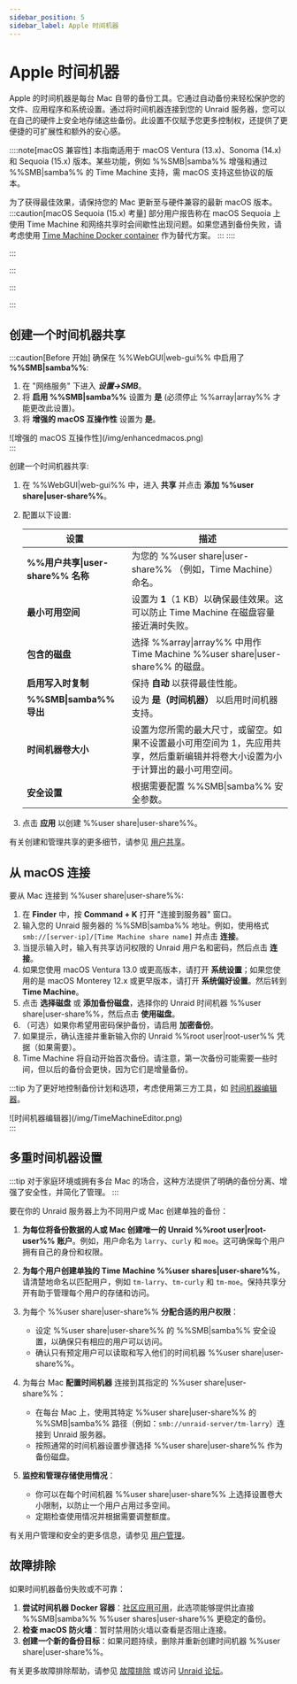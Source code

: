 ```yaml
---
sidebar_position: 5
sidebar_label: Apple 时间机器
---
```



# Apple 时间机器

Apple 的时间机器是每台 Mac 自带的备份工具。它通过自动备份来轻松保护您的文件、应用程序和系统设置。通过将时间机器连接到您的 Unraid 服务器，您可以在自己的硬件上安全地存储这些备份。此设置不仅赋予您更多控制权，还提供了更便捷的可扩展性和额外的安心感。

::::note[macOS 兼容性]
本指南适用于 macOS Ventura (13.x)、Sonoma (14.x) 和 Sequoia (15.x) 版本。某些功能，例如 %%SMB|samba%% 增强和通过 %%SMB|samba%% 的 Time Machine 支持，需 macOS 支持这些协议的版本。

为了获得最佳效果，请保持您的 Mac 更新至与硬件兼容的最新 macOS 版本。
:::caution[macOS Sequoia (15.x) 考量]
部分用户报告称在 macOS Sequoia 上使用 Time Machine 和网络共享时会间歇性出现问题。如果您遇到备份失败，请考虑使用 [Time Machine Docker container](https://unraid.net/community/apps?q=time+machine#r) 作为替代方案。
:::
::::

:::

:::

:::

:::

## 创建一个时间机器共享

:::caution[Before 开始]
确保在 %%WebGUI|web-gui%% 中启用了 **%%SMB|samba%%**:

1. 在 "网络服务" 下进入 ***设置→SMB***。
2. 将 **启用 %%SMB|samba%%** 设置为 **是** (必须停止 %%array|array%% 才能更改此设置)。
3. 将 **增强的 macOS 互操作性** 设置为 **是**。

<div style={{ margin: 'auto', maxWidth: '600px', display: 'flex', flexDirection: 'column', alignItems: 'center' }}>
  ![增强的 macOS 互操作性](/img/enhancedmacos.png)
</div>
:::

创建一个时间机器共享:

1. 在 %%WebGUI|web-gui%% 中，进入 **共享** 并点击 **添加 %%user share|user-share%%**。

2. 配置以下设置:

   | 设置                          | 描述                                                                   |
   | --------------------------- | -------------------------------------------------------------------- |
   | **%%用户共享\|user-share%% 名称** | 为您的 %%user share\|user-share%% （例如，Time Machine）命名。                  |
   | **最小可用空间**                  | 设置为 **1**（1 KB）以确保最佳效果。这可以防止 Time Machine 在磁盘容量接近满时失败。               |
   | **包含的磁盘**                   | 选择 %%array\|array%% 中用作 Time Machine %%user share\|user-share%% 的磁盘。 |
   | **启用写入时复制**                 | 保持 **自动** 以获得最佳性能。                                                   |
   | **%%SMB\|samba%% 导出**       | 设为 **是（时间机器）** 以启用时间机器支持。                                            |
   | **时间机器卷大小**                 | 设置为您所需的最大尺寸，或留空。如果不设置最小可用空间为 1，先应用共享，然后重新编辑并将卷大小设置为小于计算出的最小可用空间。     |
   | **安全设置**                    | 根据需要配置 %%SMB\|samba%% 安全参数。                                          |

3. 点击 **应用** 以创建 %%user share|user-share%%。

有关创建和管理共享的更多细节，请参见 [用户共享](./shares.mdx)。

## 从 macOS 连接

要从 Mac 连接到 %%user share|user-share%%:

1. 在 **Finder** 中，按 **Command + K** 打开 "连接到服务器" 窗口。
2. 输入您的 Unraid 服务器的 %%SMB|samba%% 地址。例如，使用格式 `smb://[server-ip]/[Time Machine share name]` 并点击 **连接**。
3. 当提示输入时，输入有共享访问权限的 Unraid 用户名和密码，然后点击 **连接**。
4. 如果您使用 macOS Ventura 13.0 或更高版本，请打开 **系统设置**；如果您使用的是 macOS Monterey 12.x 或更早版本，请打开 **系统偏好设置**。然后转到 **Time Machine**。
5. 点击 **选择磁盘** 或 **添加备份磁盘**，选择你的 Unraid 时间机器 %%user share|user-share%%，然后点击 **使用磁盘**。
6. （可选）如果你希望用密码保护备份，请启用 **加密备份**。
7. 如果提示，确认连接并重新输入你的 Unraid %%root user|root-user%% 凭据（如果需要）。
8. Time Machine 将自动开始首次备份。请注意，第一次备份可能需要一些时间，但以后的备份会更快，因为它们是增量备份。

:::tip
为了更好地控制备份计划和选项，考虑使用第三方工具，如 [时间机器编辑器](https://tclementdev.com/timemachineeditor/)。

<div style={{ margin: 'auto', maxWidth: '600px', display: 'flex', flexDirection: 'column', alignItems: 'center' }}>
  ![时间机器编辑器](/img/TimeMachineEditor.png)
</div>
:::

## 多重时间机器设置

:::tip
对于家庭环境或拥有多台 Mac 的场合，这种方法提供了明确的备份分离、增强了安全性，并简化了管理。
:::

要在你的 Unraid 服务器上为不同用户或 Mac 创建单独的备份：

1. **为每位将备份数据的人或 Mac 创建唯一的 Unraid %%root user|root-user%% 账户**。例如，用户命名为 `larry`、`curly` 和 `moe`。这可确保每个用户拥有自己的身份和权限。

2. **为每个用户创建单独的 Time Machine %%user shares|user-share%%**，请清楚地命名以匹配用户，例如 `tm-larry`、`tm-curly` 和 `tm-moe`。保持共享分开有助于管理每个用户的存储和访问。

3. 为每个 %%user share|user-share%% **分配合适的用户权限**：
   - 设定 %%user share|user-share%% 的 %%SMB|samba%% 安全设置，以确保只有相应的用户可以访问。
   - 确认只有预定用户可以读取和写入他们的时间机器 %%user share|user-share%%。

4. 为每台 Mac **配置时间机器** 连接到其指定的 %%user share|user-share%%：
   - 在每台 Mac 上，使用其特定 %%user share|user-share%% 的 %%SMB|samba%% 路径（例如：`smb://unraid-server/tm-larry`）连接到 Unraid 服务器。
   - 按照通常的时间机器设置步骤选择 %%user share|user-share%% 作为备份磁盘。

5. **监控和管理存储使用情况**：
   - 你可以在每个时间机器 %%user share|user-share%% 上选择设置卷大小限制，以防止一个用户占用过多空间。
   - 定期检查使用情况并根据需要调整额度。

有关用户管理和安全的更多信息，请参见 [用户管理](../../system-administration/secure-your-server/user-management.mdx)。

## 故障排除

如果时间机器备份失败或不可靠：

1. **尝试时间机器 Docker 容器**：[社区应用可用](https://unraid.net/community/apps?q=time+machine#r)，此选项能够提供比直接 %%SMB|samba%% %%user shares|user-share%% 更稳定的备份。
2. **检查 macOS 防火墙**：暂时禁用防火墙以查看是否阻止连接。
3. **创建一个新的备份目标**：如果问题持续，删除并重新创建时间机器 %%user share|user-share%%。

有关更多故障排除帮助，请参见 [故障排除](../../troubleshooting/troubleshooting.mdx) 或访问 [Unraid 论坛](https://forums.unraid.net/)。
